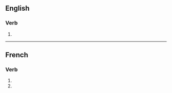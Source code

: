 {{also|classifiés}}
==English==

===Verb===
{{head|en|verb form}}

# {{en-third-person singular of|classify}}

----

==French==

===Verb===
{{head|fr|verb form}}

# {{inflection of|classifier||2|s|pres|indc|lang=fr}}
# {{inflection of|classifier||2|s|pres|subj|lang=fr}}